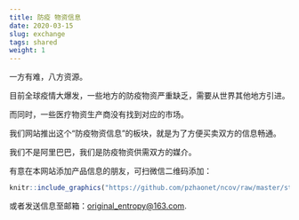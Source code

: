 ```yaml
---
title: 防疫 物资信息
date: 2020-03-15
slug: exchange
tags: shared
weight: 1
---
```


一方有难，八方资源。

目前全球疫情大爆发，一些地方的防疫物资严重缺乏，需要从世界其他地方引进。

而同时，一些医疗物资生产商没有找到对应的市场。

我们网站推出这个“防疫物资信息”的板块，就是为了方便买卖双方的信息畅通。

我们不是阿里巴巴，我们是防疫物资供需双方的媒介。

有意在本网站添加产品信息的朋友，可扫微信二维码添加：

```r
knitr::include_graphics("https://github.com/pzhaonet/ncov/raw/master/static/shared/oe_wechat.png")
```


或者发送信息至邮箱：<original_entropy@163.com>.

